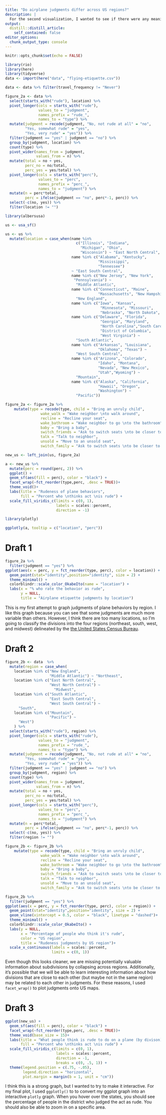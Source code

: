 ```yaml
---
title: "Do airplane judgments differ across US regions?"
description: |
  For the second visualization, I wanted to see if there were any meaningful differences in rudeness judgments across different geographical regions of the US. Although there was typically regional variability within a particular judgment, no regions emerged as giving consistently harsh or lenient judgments across all behaviors. 
output:
  distill::distill_article:
    self_contained: false
editor_options: 
  chunk_output_type: console
---
```



```r
knitr::opts_chunk$set(echo = FALSE)

library(rio)
library(here)
library(tidyverse)
data <- import(here("data", "flying-etiquette.csv"))

data <- data %>% filter(travel_frequency != "Never")


```

```r
figure_2a <- data %>% 
  select(starts_with("rude"), location) %>% 
  pivot_longer(cols = starts_with("rude"), 
               values_to = "judgment", 
               names_prefix = "rude_", 
               names_to = "type") %>%
  mutate(judgment = recode(judgment, "No, not rude at all" = "no",
         "Yes, somewhat rude" = "yes",
         "Yes, very rude" = "yes")) %>% 
  filter(judgment == "yes" | judgment == "no") %>% 
  group_by(judgment, location) %>% 
  count(type) %>% 
  pivot_wider(names_from = judgment,
              values_from = n) %>% 
  mutate(total = no + yes,
         perc_no = no/total,
         perc_yes = yes/total) %>% 
  pivot_longer(cols = starts_with("perc"),
               values_to = "perc",
               names_prefix = "perc_",
               names_to = "judgment") %>% 
  mutate(n = perc*total,
         perc = ifelse(judgment == "no", perc*-1, perc)) %>% 
  select(-c(no, yes)) %>% 
  filter(location != "")
```

```r
library(albersusa)

us <- usa_sf()

us <- us %>%
  mutate(location = case_when(name %in% 
                                c("Illinois", "Indiana",
                                  "Michigan", "Ohio",
                                  "Wisconsin") ~ "East North Central",
                              name %in% c("Alabama", "Kentucky",
                                          "Mississippi",
                                          "Tennessee") 
                              ~ "East South Central",
                              name %in% c("New Jersey", "New York",
                               "Pennsylvania") ~
                                "Middle Atlantic",
                              name %in% c("Connecticut", "Maine",
                                          "Massachusetts", "New Hampshire", "Rhode Island", "Vermont") ~
                                "New England",
                              name %in% c("Iowa", "Kansas",
                                           "Minnesota", "Missouri",
                                           "Nebraska", "North Dakota", "South Dakota") ~ "West North Central",
                              name %in% c("Delaware", "Florida",
                                           "Georgia", "Maryland",
                                           "North Carolina","South Carolina", "Virginia",
                                           "District of Columbia",
                                           "West Virginia") ~
                                "South Atlantic",
                              name %in% c("Arkansas", "Louisiana",
                                          "Oklahoma", "Texas") ~
                                "West South Central",
                              name %in% c("Arizona", "Colorado",
                                          "Idaho", "Montana",
                                          "Nevada", "New Mexico",
                                          "Utah","Wyoming") ~ 
                                "Mountain",
                              name %in% c("Alaska", "California",
                                          "Hawaii", "Oregon", 
                                          "Washington") ~
                                "Pacific"))

figure_2a <- figure_2a %>% 
    mutate(type = recode(type, child = "Bring an unruly child",
                wake_walk = "Wake neighbor \nto walk around",
                recline = "Recline your seat",
                wake_bathroom = "Wake neighbor to go \nto the bathroom",
                baby = "Bring a baby",
                switch_friends = "Ask to switch seats \nto be closer to friends",
                talk = "Talk to neighbor",
                unsold = "Move to an unsold seat",
                switch_family = "Ask to switch seats \nto be closer to family"))

new_us <- left_join(us, figure_2a)
```


```r

a <- new_us %>% 
  mutate(perc = round(perc, 2)) %>% 
  ggplot() +
  geom_sf(aes(fill = perc), color = "black") +
  facet_wrap(~fct_reorder(type,perc, .desc = TRUE))+
  theme_void()+
  labs(title = "Rudeness of plane behaviors",
       fill = "Percent who \nthinks act \nis rude") +
  scale_fill_viridis_c(limits = c(0, 1),
                       labels = scales::percent,
                       direction = -1)

library(plotly)

ggplotly(a, tooltip = c("location", "perc"))

```



# Draft 1

```r

figure_2a %>%
  filter(judgment == "yes") %>%
ggplot(aes(x = perc, y = fct_reorder(type, perc), color = location)) +
  geom_point(stat="identity",position="identity", size = 2) +
  theme_minimal() +
  colorblindr::scale_color_OkabeIto(name = "location") +
  labs(x = "% who rate the behavior as rude",
       y = NULL,
       title = "Airplane etiquette judgments by location")

```

This is my first attempt to graph judgments of plane behaviors by region. I like this graph because you can see that some judgments are much more variable than others. However, I think there are too many locations, so I'm going to classify the divisions into the four regions (northeast, south, west, and midwest) delineated by the [the United States Census Bureau](https://www2.census.gov/geo/pdfs/reference/GARM/Ch6GARM.pdf). 

# Draft 2

```r

figure_2b <- data  %>% 
  mutate(region = case_when(
    location %in% c("New England",
                    "Middle Atlantic") ~ "Northeast",
    location %in% c("East North Central",
                    "West North Central") ~
                      "Midwest",
    location %in% c("South Atlantic",
                    "East South Central",
                    "West South Central") ~
      "South",
    location %in% c("Mountain",
                    "Pacific") ~
      "West")
    ) %>% 
  select(starts_with("rude"), region) %>% 
  pivot_longer(cols = starts_with("rude"), 
               values_to = "judgment", 
               names_prefix = "rude_", 
               names_to = "type") %>%
  mutate(judgment = recode(judgment, "No, not rude at all" = "no",
         "Yes, somewhat rude" = "yes",
         "Yes, very rude" = "yes")) %>% 
  filter(judgment == "yes" | judgment == "no") %>% 
  group_by(judgment, region) %>% 
  count(type) %>% 
  pivot_wider(names_from = judgment,
              values_from = n) %>% 
  mutate(total = no + yes,
         perc_no = no/total,
         perc_yes = yes/total) %>% 
  pivot_longer(cols = starts_with("perc"),
               values_to = "perc",
               names_prefix = "perc_",
               names_to = "judgment") %>% 
  mutate(n = perc*total,
         perc = ifelse(judgment == "no", perc*-1, perc)) %>% 
  select(-c(no, yes)) %>% 
  filter(region != "") 

figure_2b <- figure_2b %>% 
    mutate(type = recode(type, child = "Bring an unruly child",
                wake_walk = "Wake neighbor \nto walk around",
                recline = "Recline your seat",
                wake_bathroom = "Wake neighbor to go \nto the bathroom",
                baby = "Bring a baby",
                switch_friends = "Ask to switch seats \nto be closer to friends",
                talk = "Talk to neighbor",
                unsold = "Move to an unsold seat",
                switch_family = "Ask to switch seats \nto be closer to family"))

```

```r
figure_2b %>%
  filter(judgment == "yes") %>% 
ggplot(aes(x = perc, y = fct_reorder(type, perc), color = region)) +
  geom_point(stat="identity",position="identity", size = 2) +
  geom_vline(xintercept = 0.5, color = "black", linetype = "dashed")+
  theme_minimal() +
  colorblindr::scale_color_OkabeIto() +
  labs(y = NULL,
       x = "Percentage of people who think it's rude",
       color = "US region",
       title = "Rudeness judgments by US region")+
  scale_x_continuous(labels = scales::percent,
                     limits = c(0, 1)) 

```

Even though this looks cleaner, we are missing potentially valuable information about subdivisions by collapsing across regions. Additionally, it's possible that we will be able to learn interesting information about how divisions that are close to each other (but maybe not in the same region) may be related to each other in judgments. For these reasons, I used `facet_wrap()` to plot judgments onto US maps.

# Draft 3

```r
ggplot(new_us) +
  geom_sf(aes(fill = perc), color = "black") +
  facet_wrap(~fct_reorder(type,perc, .desc = TRUE))+
  theme_void(base_size = 15)+
  labs(title = "What people think is rude to do on a plane (by divison)",
       fill = "Percent who \nthinks act \nis rude") +
  scale_fill_viridis_c(limits = c(0, 1),
                       labels = scales::percent,
                       direction = -1,
                       breaks = c(0, .5, 1)) + 
  theme(legend.position = c(.75, -.05), 
        legend.direction = "horizontal",
        plot.margin = margin(b = 1, unit = "cm"))


```

I think this is a strong graph, but I wanted to try to make it interactive. For my final plot, I used `ggplotly()` to to convert my ggplot graph into an interactive `plotly` graph. When you hover over the states, you should see the percentage of people in the district who judged the act as rude. You should also be able to zoom in on a specific area. 

